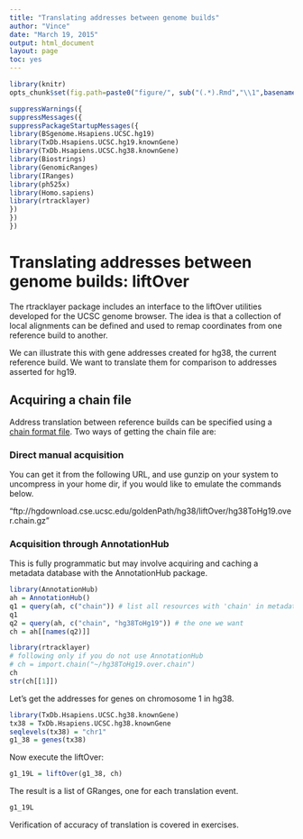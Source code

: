 ```yaml
---
title: "Translating addresses between genome builds"
author: "Vince"
date: "March 19, 2015"
output: html_document
layout: page
toc: yes
---
```


```r
library(knitr)
opts_chunk$set(fig.path=paste0("figure/", sub("(.*).Rmd","\\1",basename(knitr:::knit_concord$get('infile'))), "-"))
```


```r
suppressWarnings({
suppressMessages({
suppressPackageStartupMessages({
library(BSgenome.Hsapiens.UCSC.hg19)
library(TxDb.Hsapiens.UCSC.hg19.knownGene)
library(TxDb.Hsapiens.UCSC.hg38.knownGene)
library(Biostrings)
library(GenomicRanges)
library(IRanges)
library(ph525x)
library(Homo.sapiens)
library(rtracklayer)
})
})
})
```

# Translating addresses between genome builds: liftOver

The rtracklayer package includes an interface to the
liftOver utilities developed for the UCSC genome browser.
The idea is that a collection of local alignments
can be defined and used to remap coordinates from
one reference build to another.

We can illustrate this with gene addresses created for hg38,
the current reference build.  We want to translate them
for comparison to addresses asserted for hg19.

## Acquiring a chain file

Address translation between reference builds can be specified
using a [chain format file](https://genome.ucsc.edu/goldenpath/help/chain.html).  Two ways of getting the chain file are:

### Direct manual acquisition

You can
get it from the following URL, and use gunzip on your
system to uncompress in your home dir, if you would
like to emulate the commands below.

"ftp://hgdownload.cse.ucsc.edu/goldenPath/hg38/liftOver/hg38ToHg19.over.chain.gz"

### Acquisition through AnnotationHub

This is fully programmatic but may involve acquiring and caching
a metadata database with the AnnotationHub package.

```r
library(AnnotationHub)
ah = AnnotationHub()
q1 = query(ah, c("chain")) # list all resources with 'chain' in metadata
q1
q2 = query(ah, c("chain", "hg38ToHg19")) # the one we want
ch = ah[[names(q2)]]
```

```r
library(rtracklayer)
# following only if you do not use AnnotationHub
# ch = import.chain("~/hg38ToHg19.over.chain")
ch
str(ch[[1]])
```

Let's get the addresses for genes on chromosome 1
in hg38.

```r
library(TxDb.Hsapiens.UCSC.hg38.knownGene)
tx38 = TxDb.Hsapiens.UCSC.hg38.knownGene
seqlevels(tx38) = "chr1"
g1_38 = genes(tx38)
```

Now execute the liftOver:

```r
g1_19L = liftOver(g1_38, ch)
```

The result is a list of GRanges, one for
each translation event.

```r
g1_19L
```

Verification of accuracy of translation is covered in exercises.
